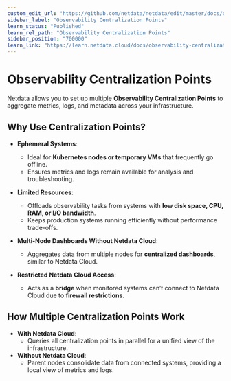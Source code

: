 ```yaml
---
custom_edit_url: "https://github.com/netdata/netdata/edit/master/docs/observability-centralization-points/README.md"
sidebar_label: "Observability Centralization Points"
learn_status: "Published"
learn_rel_path: "Observability Centralization Points"
sidebar_position: "700000"
learn_link: "https://learn.netdata.cloud/docs/observability-centralization-points"
---
```


# **Observability Centralization Points**

Netdata allows you to set up multiple **Observability Centralization Points** to aggregate metrics, logs, and metadata across your infrastructure.

## **Why Use Centralization Points?**

- **Ephemeral Systems**:
    - Ideal for **Kubernetes nodes or temporary VMs** that frequently go offline.
    - Ensures metrics and logs remain available for analysis and troubleshooting.

- **Limited Resources**:
    - Offloads observability tasks from systems with **low disk space, CPU, RAM, or I/O bandwidth**.
    - Keeps production systems running efficiently without performance trade-offs.

- **Multi-Node Dashboards Without Netdata Cloud**:
    - Aggregates data from multiple nodes for **centralized dashboards**, similar to Netdata Cloud.

- **Restricted Netdata Cloud Access**:
    - Acts as a **bridge** when monitored systems can’t connect to Netdata Cloud due to **firewall restrictions**.

## **How Multiple Centralization Points Work**

- **With Netdata Cloud**:
    - Queries all centralization points in parallel for a unified view of the infrastructure.
- **Without Netdata Cloud**:
    - Parent nodes consolidate data from connected systems, providing a local view of metrics and logs.
